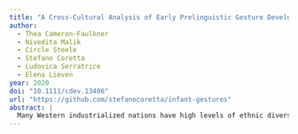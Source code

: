 ```yaml
---
title: "A Cross-Cultural Analysis of Early Prelinguistic Gesture Development and Its Relationship to Language Development"
author:
  - Thea Cameron-Faulkner
  - Nivedita Malik
  - Circle Steele
  - Stefano Coretta
  - Ludovica Serratrice
  - Elena Lieven
year: 2020
doi: "10.1111/cdev.13406"
url: "https://github.com/stefanocoretta/infant-gestures"
abstract: |
  Many Western industrialized nations have high levels of ethnic diversity but to date there are very few studies which investigate prelinguistic and early language development in infants from ethnic minority backgrounds. This study tracked the development of infant communicative gestures from 10 to 12 months (n = 59) in three culturally distinct groups in the United Kingdom and measured their relationship, along with maternal utterance frequency and responsiveness, to vocabulary development at 12 and 18 months. No significant differences were found in infant gesture development and maternal responsiveness across the groups, but relationships were identified between gesture, maternal responsiveness, and vocabulary development.
---
```


